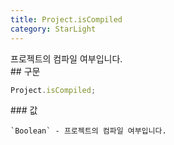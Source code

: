 ```yaml
---
title: Project.isCompiled
category: StarLight
---
```


<Section>
  프로젝트의 컴파일 여부입니다.
</Section>
<Section>
  ## 구문

  ~~~js
  Project.isCompiled;
  ~~~

  <Section>
    ### 값

    `Boolean` - 프로젝트의 컴파일 여부입니다.
  </Section>
</Section>